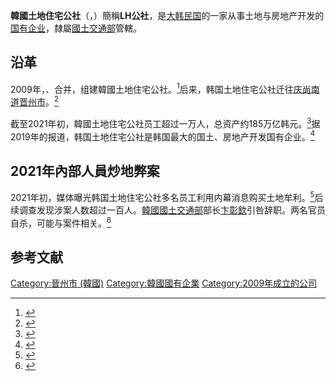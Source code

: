 {{Infobox company
| name = 韓國土地住宅公社
| name_en = Korea Land and Housing Corporation
| logo = 
| logo_size = 
| logo_caption = 
| image = 
| image_size = 
| image_caption = 
| type = [[国有企业|国有企业]]
| foundation = 2009年10月
| location = {{KOR}}[[慶尚南道|慶尚南道]][[晉州市_(韓國)|晉州市]]{{tsl|kr|충무공동|忠武公洞}}忠義路19號
| locations = 
| key_people = 社長：{{tsl|kr|김현준 (1968년)|金鉉峻}}
| area_served = {{ROK}}
| industry = [[土地開發|土地開發]]<br>[[公共建設|公共建設]]<br>[[公營住宅|公營住宅]]
| products = 住宅
| capital = [[韓圓|韓圓]]26,849,156,000,000元
| revenue = [[韓圓|₩]] 23,631,360,000,000（2015）
| operating_income = [[韓圓|₩]] 1,471,769,000,000（2015）
| assets = [[韓圓|₩]] 169,789,099,000,000（2015）
| num_employees = 9,253（2015.12）
| subsid = 
| homepage = {{url|www.lh.or.kr/index.do}}
| native_name = 한국토지주택공사
| native_name_lang = ko
| other_name = LH、LH公社
| major_shareholder = [[大韩民国政府|大韩民国政府]]（83.72%持股）
| owner = [[國土交通部|國土交通部]]
}}

'''韓國土地住宅公社'''（{{Kor|名=南|汉=韓國土地住宅公社|谚=한국토지주택공사|}}，{{lang-en|Korea Land and Housing Corporation}}）簡稱'''LH公社'''，是[[大韩民国|大韩民国]]的一家从事土地与房地产开发的[[国有企业|国有企业]]，隸屬[[國土交通部|國土交通部]]管轄。

== 沿革 ==
2009年，{{link-ko|韩国土地公社|한국토지공사}}、{{link-ko|大韩住宅公社|대한주택공사}}合并，组建韓國土地住宅公社。<ref>{{Cite news |url=http://world.kbs.co.kr/service/news_view.htm?lang=c&Seq_Code=25159 |title=李明博总统称，土地公社和住宅公社合并是公共企业先进化的开端 |date=2009-10-07 |work=KBS |accessdate=2021-03-24}}</ref>后来，韩国土地住宅公社迁往[[庆尚南道|庆尚南道]][[晉州市_(韓國)|晋州市]]。<ref>{{Cite news |url=http://world.kbs.co.kr/service/news_view.htm?lang=c&Seq_Code=31445 |title=韩国土地住宅公社总部将全部迁移到晋州 |date=2011-05-13 |work=KBS |accessdate=2021-03-24}}</ref>

截至2021年初，韓國土地住宅公社员工超过一万人，总资产约185万亿韩元。<ref name="yangtse">{{Cite news |url=https://www.yangtse.com/zncontent/1233010.html |title=韩公职人员“炒地”案引争议 政府将发布改革方案 |date=2021-03-17 |work=中新网 |via=扬子晚报 |accessdate=2021-03-24}}</ref>据2019年的报道，韩国土地住宅公社是韩国最大的国土、房地产开发国有企业。<ref name="mofcom">{{Cite news |url=http://www.mofcom.gov.cn/article/i/jyjl/j/201902/20190202832486.shtml |title=韩国土地住宅公社与科威特政府签订新城市开发预备合同 |date=2019-02-01 |work=韩联社 |via=中华人民共和国商务部 |accessdate=2021-03-24}}</ref>

== 2021年內部人員炒地弊案 ==
{{main|{{tsl|kr|한국토지주택공사 직원 부동산 투기 의혹|LH公社內部員工投機舞弊事件}}}}
2021年初，媒体曝光韩国土地住宅公社多名员工利用内幕消息购买土地牟利。<ref name="thepaper">{{Cite news |url=https://www.thepaper.cn/newsDetail_forward_11641986 |title=韩国土地公社员工涉违规投机地产，文在寅誓言严查 |date=2021-03-10 |work=中新网 |via=澎湃新闻 |accessdate=2021-03-24}}</ref>后续调查发现涉案人数超过一百人。[[韓國國土交通部|韓國國土交通部]]部长[[卞彰欽|卞彰欽]]引咎辞职。两名官员自杀，可能与案件相关。<ref name="chinanews">{{Cite news |url=http://www.chinanews.com/gj/2021/03-15/9432351.shtml |title=韩国公职人员“炒地案”延烧 100多人涉案2人轻生 |date=2021-03-15 |work=中新网 |accessdate=2021-03-24}}</ref>

==参考文献==
{{reflist}}

[[Category:晉州市_(韓國)|Category:晉州市 (韓國)]]
[[Category:韓國國有企業|Category:韓國國有企業]]
[[Category:2009年成立的公司|Category:2009年成立的公司]]